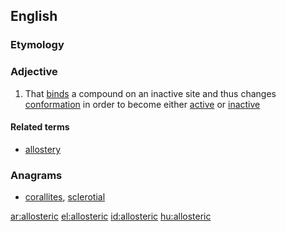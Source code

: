 ==English==

===Etymology===
{{prefix|allo|gloss1=other|steric|gloss2=arrangement of atoms in space}}

===Adjective===
{{en-adj}}

# {{context|biochemistry|of an enzyme}} That [[bind]]s a compound on an inactive site and thus changes [[conformation]] in order to become either [[active]] or [[inactive]]

====Related terms====
*[[allostery]]

===Anagrams===
* [[corallites#English|corallites]], [[sclerotial#English|sclerotial]]

[[ar:allosteric]]
[[el:allosteric]]
[[id:allosteric]]
[[hu:allosteric]]